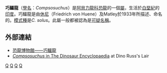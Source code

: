 {{Automatic Taxobox
| taxon = Compsosuchus
| fossil_range = 上[[白堊紀|白堊紀]]{{fossilrange|69|66}}
| image = Compsosuchus solus.jpg
| image_caption = 
| authority = Matley & [[休尼|Von Huene]], 1933
| type_species = '''獨巧鱷龍<br /> ''Compsosuchus solus'''''
| type_species_authority = Matley & Von Huene, 1933
}}

'''巧鱷龍'''（[[學名|學名]]：''Compsosuchus''）是[[阿貝力龍科|阿貝力龍科]][[恐龍|恐龍]]的一個[[屬|屬]]，生活於[[白堊紀|白堊紀]]的[[印度|印度]]。巧鱷龍是由[[休尼|休尼]]（Friedrich von Huene）及Matley於1933年所描述、命名的。[[模式種|模式種]]是''C. solus''。此屬一般都被認為是[[可疑名稱|可疑名稱]]。

==外部連結==
* [https://web.archive.org/web/20070606115233/http://www.dinosaur.net.cn/Museum/Compsosuchus.htm 恐龍博物館——巧鱷龍]
* [http://web.me.com/dinoruss/de_4/5a64e41.htm ''Compsosuchus'' in The Dinosaur Encyclopaedia] {{Wayback|url=http://web.me.com/dinoruss/de_4/5a64e41.htm |date=20090924060355 }} at Dino Russ's Lair
{{獸腳亞目|B.}}
{{Taxonbar|from=Q1332517}}

[[Category:角鼻龍下目|Q]]
[[Category:上白堊紀恐龍|Q]]
[[Category:印度與馬達加斯加恐龍|Q]]
[[Category:可疑的恐龍|Q]]


{{dinosaur-stub}}